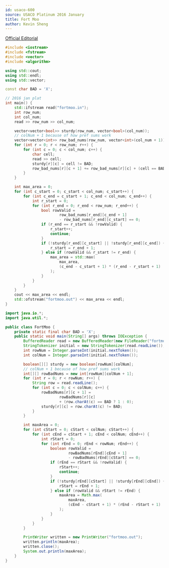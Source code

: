 ```yaml
---
id: usaco-600
source: USACO Platinum 2016 January
title: Fort Moo
author: Kevin Sheng
---
```


[Official Editorial](http://www.usaco.org/current/data/sol_fortmoo_platinum_jan16.html)

<LanguageSection>

<CPPSection>

```cpp
#include <iostream>
#include <fstream>
#include <vector>
#include <algorithm>

using std::cout;
using std::endl;
using std::vector;

const char BAD = 'X';

// 2016 jan plat
int main() {
	std::ifstream read("fortmoo.in");
	int row_num;
	int col_num;
	read >> row_num >> col_num;

	vector<vector<bool>> sturdy(row_num, vector<bool>(col_num));
	// colNum + 1 because of how pref sums work
	vector<vector<int>> row_bad_nums(row_num, vector<int>(col_num + 1));
	for (int r = 0; r < row_num; r++) {
		for (int c = 0; c < col_num; c++) {
			char cell;
			read >> cell;
			sturdy[r][c] = cell != BAD;
			row_bad_nums[r][c + 1] += row_bad_nums[r][c] + (cell == BAD);
		}
	}

	int max_area = 0;
	for (int c_start = 0; c_start < col_num; c_start++) {
		for (int c_end = c_start + 1; c_end < col_num; c_end++) {
			int r_start = 0;
			for (int r_end = 0; r_end < row_num; r_end++) {
				bool rowValid =
						row_bad_nums[r_end][c_end + 1]
						- row_bad_nums[r_end][c_start] == 0;
				if (r_end == r_start && !rowValid) {
					r_start++;
					continue;
				}
				if (!sturdy[r_end][c_start] || !sturdy[r_end][c_end]) {
					r_start = r_end + 1;
				} else if (rowValid && r_start != r_end) {
					max_area = std::max(
						max_area,
						(c_end - c_start + 1) * (r_end - r_start + 1)
					);
				}
			}
		}
	}
	cout << max_area << endl;
	std::ofstream("fortmoo.out") << max_area << endl;
}
```

</CPPSection>

<JavaSection>

```java
import java.io.*;
import java.util.*;

public class FortMoo {
	private static final char BAD = 'X';
	public static void main(String[] args) throws IOException {
		BufferedReader read = new BufferedReader(new FileReader("fortmoo.in"));
		StringTokenizer initial = new StringTokenizer(read.readLine());
		int rowNum = Integer.parseInt(initial.nextToken());
		int colNum = Integer.parseInt(initial.nextToken());

		boolean[][] sturdy = new boolean[rowNum][colNum];
		// colNum + 1 because of how pref sums work
		int[][] rowBadNums = new int[rowNum][colNum + 1];
		for (int r = 0; r < rowNum; r++) {
			String row = read.readLine();
			for (int c = 0; c < colNum; c++) {
				rowBadNums[r][c + 1] =
						rowBadNums[r][c]
						+ (row.charAt(c) == BAD ? 1 : 0);
				sturdy[r][c] = row.charAt(c) != BAD;
			}
		}

		int maxArea = 0;
		for (int cStart = 0; cStart < colNum; cStart++) {
			for (int cEnd = cStart + 1; cEnd < colNum; cEnd++) {
				int rStart = 0;
				for (int rEnd = 0; rEnd < rowNum; rEnd++) {
					boolean rowValid =
							rowBadNums[rEnd][cEnd + 1]
							- rowBadNums[rEnd][cStart] == 0;
					if (rEnd == rStart && !rowValid) {
						rStart++;
						continue;
					}
					if (!sturdy[rEnd][cStart] || !sturdy[rEnd][cEnd]) {
						rStart = rEnd + 1;
					} else if (rowValid && rStart != rEnd) {
						maxArea = Math.max(
							maxArea,
							(cEnd - cStart + 1) * (rEnd - rStart + 1)
						);
					}
				}
			}
		}

		PrintWriter written = new PrintWriter("fortmoo.out");
		written.println(maxArea);
		written.close();
		System.out.println(maxArea);
	}
}
```

</JavaSection>

</LanguageSection>
